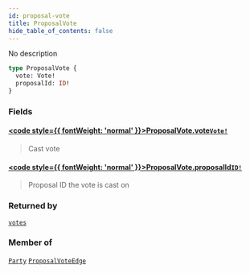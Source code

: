 ```yaml
---
id: proposal-vote
title: ProposalVote
hide_table_of_contents: false
---
```








No description

```graphql
type ProposalVote {
  vote: Vote!
  proposalId: ID!
}
```


### Fields

#### [<code style={{ fontWeight: 'normal' }}>ProposalVote.<b>vote</b></code>](#)<Bullet />[`Vote!`](/testnet/api/graphql/objects/vote) <Badge class="secondary" text="non-null"/> <Badge class="secondary" text="object"/>
> Cast vote
> 

#### [<code style={{ fontWeight: 'normal' }}>ProposalVote.<b>proposalId</b></code>](#)<Bullet />[`ID!`](/testnet/api/graphql/scalars/id) <Badge class="secondary" text="non-null"/> <Badge class="secondary" text="scalar"/>
> Proposal ID the vote is cast on
> 



### Returned by

[`votes`](/testnet/api/graphql/subscriptions/votes)  <Badge class="secondary" text="subscription"/>

### Member of

[`Party`](/testnet/api/graphql/objects/party)  <Badge class="secondary" text="object"/><Bullet />[`ProposalVoteEdge`](/testnet/api/graphql/objects/proposal-vote-edge)  <Badge class="secondary" text="object"/>



